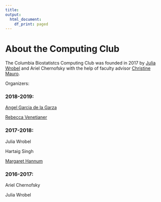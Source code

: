```yaml
---
title:
output:
  html_document:
    df_print: paged
---
```


<h1> About the Computing Club </h1>

The Columbia Biostatistcs Computing Club was founded in 2017 by [Julia Wrobel](http://juliawrobel.com/) and Ariel Chernofsky with the help of faculty advisor [Christine Mauro](http://christinemauro.com/).

Organizers:

### 2018-2019:

[Angel Garcia de la Garza](https://www.angelgarciadelagarza.com/)

[Rebecca Venetianer](https://rvenetianer.github.io/-rebeccavenetianer-.github.io/)

### 2017-2018:

Julia Wrobel 

Hartaig Singh

[Margaret Hannum](https://www.mskcc.org/profile/margaret-hannum)

### 2016-2017:

Ariel Chernofsky

Julia Wrobel
